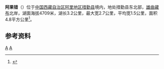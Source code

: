{{Other uses|阿果错|other=西藏[[革吉县|革吉县]]的同名湖泊}}
{{ViewTibetanScript}}
{{Infobox_lake
 |湖泊名稱 =阿果错
 |湖泊照片 = 
 |湖泊照片標題 = 
 |測深圖 =
 |測深圖標題 =
 |湖泊所在地 = [[中国|中国]][[西藏自治区|西藏]]
 |座標 = {{coord |31|13|N|85|53|E|display=inline,title|scale:500000_type:waterbody_region:CN}}
 |湖泊類別 = [[咸水湖|咸水湖]]
 |流入 =
 |流出 = 
 |集水區面積 =
 |集水區國家 =
 |湖泊長度 =3.2公里
 |湖泊闊度 = 最大2.7公里<br />平均1.5公里
 |湖泊面積 =4.8平方公里
 |平均深度 = 
 |最深深度 = 
 |水體體積 = 
 |湖水停留時間 =
 |湖岸線長度 =
 |海拔高度 = 4709米
 |湖中島嶼 =
 |湖邊城鎮 =
}}
{{Location map
 |China Tibet Ngari
 |mark=<!--dot-->Blue pog.svg
 |lat_deg=31|lat_min=13|lat_sec =
 |lon_deg=85|lon_min=53|lon_sec =
 |caption=阿果错在[[西藏自治区|西藏]]的位置。
 |position=right
 |width=350
 |float=right
}}
'''阿果错'''（{{bo|z=ཨར་ཀོག་མཚོ།|w=ar kog mtsho|t=Arkok Tso}}）位于[[中国|中国]][[西藏自治区|西藏自治区]][[阿里地区|阿里地区]][[措勤县|措勤县]]境内，地处措勤县东北部，[[雄曲藏布|雄曲藏布]]北岸，湖面海拔4709米，湖长3.2公里，最大宽2.7公里，平均宽1.5公里，面积4.8平方公里<ref>{{cite book|author=王苏民 窦鸿身|title=中国湖泊志|format=M|edition=1|location=北京|publisher=科学出版社|date=1998|pages=564|isbn=7-03-006706-1}}</ref>。

==参考资料==
{{reflist}}

[[Category:阿里湖泊|A]]
[[Category:措勤县|A]]